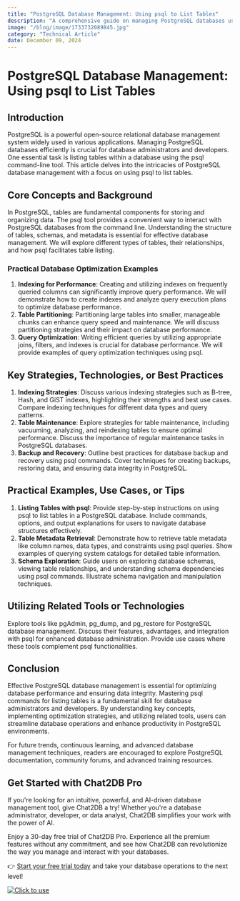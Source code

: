 ```yaml
---
title: "PostgreSQL Database Management: Using psql to List Tables"
description: "A comprehensive guide on managing PostgreSQL databases using psql to list tables, covering key concepts, strategies, practical examples, and tools."
image: "/blog/image/1733732089845.jpg"
category: "Technical Article"
date: December 09, 2024
---
```


# PostgreSQL Database Management: Using psql to List Tables

## Introduction
PostgreSQL is a powerful open-source relational database management system widely used in various applications. Managing PostgreSQL databases efficiently is crucial for database administrators and developers. One essential task is listing tables within a database using the psql command-line tool. This article delves into the intricacies of PostgreSQL database management with a focus on using psql to list tables.

## Core Concepts and Background
In PostgreSQL, tables are fundamental components for storing and organizing data. The psql tool provides a convenient way to interact with PostgreSQL databases from the command line. Understanding the structure of tables, schemas, and metadata is essential for effective database management. We will explore different types of tables, their relationships, and how psql facilitates table listing.

### Practical Database Optimization Examples
1. **Indexing for Performance**: Creating and utilizing indexes on frequently queried columns can significantly improve query performance. We will demonstrate how to create indexes and analyze query execution plans to optimize database performance.
2. **Table Partitioning**: Partitioning large tables into smaller, manageable chunks can enhance query speed and maintenance. We will discuss partitioning strategies and their impact on database performance.
3. **Query Optimization**: Writing efficient queries by utilizing appropriate joins, filters, and indexes is crucial for database performance. We will provide examples of query optimization techniques using psql.

## Key Strategies, Technologies, or Best Practices
1. **Indexing Strategies**: Discuss various indexing strategies such as B-tree, Hash, and GiST indexes, highlighting their strengths and best use cases. Compare indexing techniques for different data types and query patterns.
2. **Table Maintenance**: Explore strategies for table maintenance, including vacuuming, analyzing, and reindexing tables to ensure optimal performance. Discuss the importance of regular maintenance tasks in PostgreSQL databases.
3. **Backup and Recovery**: Outline best practices for database backup and recovery using psql commands. Cover techniques for creating backups, restoring data, and ensuring data integrity in PostgreSQL.

## Practical Examples, Use Cases, or Tips
1. **Listing Tables with psql**: Provide step-by-step instructions on using psql to list tables in a PostgreSQL database. Include commands, options, and output explanations for users to navigate database structures effectively.
2. **Table Metadata Retrieval**: Demonstrate how to retrieve table metadata like column names, data types, and constraints using psql queries. Show examples of querying system catalogs for detailed table information.
3. **Schema Exploration**: Guide users on exploring database schemas, viewing table relationships, and understanding schema dependencies using psql commands. Illustrate schema navigation and manipulation techniques.

## Utilizing Related Tools or Technologies
Explore tools like pgAdmin, pg_dump, and pg_restore for PostgreSQL database management. Discuss their features, advantages, and integration with psql for enhanced database administration. Provide use cases where these tools complement psql functionalities.

## Conclusion
Effective PostgreSQL database management is essential for optimizing database performance and ensuring data integrity. Mastering psql commands for listing tables is a fundamental skill for database administrators and developers. By understanding key concepts, implementing optimization strategies, and utilizing related tools, users can streamline database operations and enhance productivity in PostgreSQL environments.

For future trends, continuous learning, and advanced database management techniques, readers are encouraged to explore PostgreSQL documentation, community forums, and advanced training resources.


## Get Started with Chat2DB Pro

If you're looking for an intuitive, powerful, and AI-driven database management tool, give Chat2DB a try! Whether you're a database administrator, developer, or data analyst, Chat2DB simplifies your work with the power of AI.

Enjoy a 30-day free trial of Chat2DB Pro. Experience all the premium features without any commitment, and see how Chat2DB can revolutionize the way you manage and interact with your databases.

👉 [Start your free trial today](https://chat2db.ai/pricing) and take your database operations to the next level!


[![Click to use](/image/blog/bg/chat2db.jpg)](https://chat2db.ai/)

